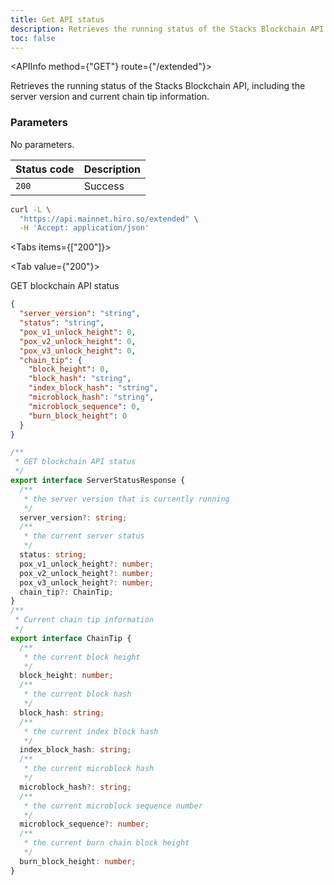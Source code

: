 ```yaml
---
title: Get API status
description: Retrieves the running status of the Stacks Blockchain API.
toc: false
---
```



<Root>

<API>

<APIInfo method={"GET"} route={"/extended"}>

Retrieves the running status of the Stacks Blockchain API, including the server version and current chain tip information.

### Parameters

No parameters.

| Status code | Description |
|:------------|:------------|
| `200`       | Success     |

</APIInfo>

<APIExample>

```bash title="Terminal"
curl -L \
  "https://api.mainnet.hiro.so/extended" \
  -H 'Accept: application/json'
```

<Tabs items={["200"]}>

<Tab value={"200"}>

GET blockchain API status

```json title="Example response"
{
  "server_version": "string",
  "status": "string",
  "pox_v1_unlock_height": 0,
  "pox_v2_unlock_height": 0,
  "pox_v3_unlock_height": 0,
  "chain_tip": {
    "block_height": 0,
    "block_hash": "string",
    "index_block_hash": "string",
    "microblock_hash": "string",
    "microblock_sequence": 0,
    "burn_block_height": 0
  }
}
```

<Accordions>

<Accordion title="Schema">

```ts
/**
 * GET blockchain API status
 */
export interface ServerStatusResponse {
  /**
   * the server version that is currently running
   */
  server_version?: string;
  /**
   * the current server status
   */
  status: string;
  pox_v1_unlock_height?: number;
  pox_v2_unlock_height?: number;
  pox_v3_unlock_height?: number;
  chain_tip?: ChainTip;
}
/**
 * Current chain tip information
 */
export interface ChainTip {
  /**
   * the current block height
   */
  block_height: number;
  /**
   * the current block hash
   */
  block_hash: string;
  /**
   * the current index block hash
   */
  index_block_hash: string;
  /**
   * the current microblock hash
   */
  microblock_hash?: string;
  /**
   * the current microblock sequence number
   */
  microblock_sequence?: number;
  /**
   * the current burn chain block height
   */
  burn_block_height: number;
}

```

</Accordion>

</Accordions>

</Tab>

</Tabs>

</APIExample>

</API>

</Root>
